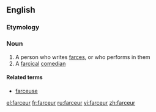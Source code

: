 ==English==

===Etymology===
{{F.}}

===Noun===
{{en-noun}}

# A person who writes [[farce]]s, or who performs in them
# A [[farcical]] [[comedian]]

====Related terms====
*[[farceuse]]

[[el:farceur]]
[[fr:farceur]]
[[ru:farceur]]
[[vi:farceur]]
[[zh:farceur]]
